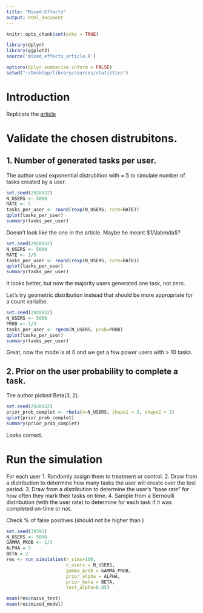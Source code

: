 ```yaml
---
title: "Mixed-Effects"
output: html_document
---
```


```r
knitr::opts_chunk$set(echo = TRUE)
```

```r
library(dplyr)
library(ggplot2)
source('mixed_effects_article.R')

options(dplyr.summarise.inform = FALSE)
setwd("~/Desktop/library/courses/statistics")
```


# Introduction
Replicate the [article](https://medium.com/convoy-tech/cracking-correlated-observations-in-a-b-tests-with-mixed-effect-models-80a63027444e)

# Validate the chosen distrubitons.

## 1. Number of generated tasks per user.
The author used exponential distrubition with \labmda = 5 to simulate number of tasks created by a user.

```r
set.seed(2928932)
N_USERS <- 5000
RATE <- 5
tasks_per_user <- round(rexp(N_USERS, rate=RATE))
qplot(tasks_per_user)
summary(tasks_per_user)
```

Doesn't look like the one in the article. Maybe he meant $1/\labmda$?

```r
set.seed(2928932)
N_USERS <- 5000
RATE <- 1/5
tasks_per_user <- round(rexp(N_USERS, rate=RATE))
qplot(tasks_per_user)
summary(tasks_per_user)
```

It looks better, but now the majority users generated one task, not zero.

Let's try geometric distribution instead that should be more appropriate for a count varialbe.
```r
set.seed(2928932)
N_USERS <- 5000
PROB <- 1/3
tasks_per_user <- rgeom(N_USERS, prob=PROB)
qplot(tasks_per_user)
summary(tasks_per_user)
```

Great, now the mode is at 0 and we get a few power users with > 10 tasks.

## 2. Prior on the user probability to complete a task.

Tne author picked Beta(3, 2).

```r
set.seed(2928932)
prior_prob_complet <- rbeta(n=N_USERS, shape1 = 3, shape2 = 2)
qplot(prior_prob_complet)
summary(prior_prob_complet)
```
Looks correct.

# Run the simulation

For each user
1. Randomly assign them to treatment or control.
2. Draw from a distribution to determine how many tasks the user will create over the test period.
3. Draw from a distribution to determine the user’s “base rate” for how often they mark their tasks on time.
4. Sample from a Bernoulli distribution (with the user rate) to determine for each task if it was completed on-time or not.


Check % of false positives (should not be higher than \alpha)

```r
set.seed(39393)
N_USERS <- 5000
GAMMA_PROB <- 1/3
ALPHA = 3
BETA = 2
res <- run_simulation(n_sims=100,
                      n_users = N_USERS,
                      gamma_prob = GAMMA_PROB,
                      prior_alpha = ALPHA,
                      prior_beta = BETA,
                      test_alpha=0.05)
```


```r
mean(res$naive_test)
mean(res$mixed_model)
```
